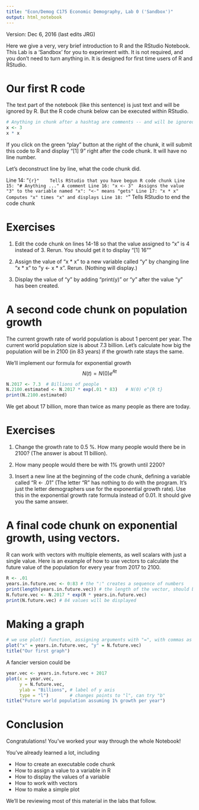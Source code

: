 ```yaml
---
title: "Econ/Demog C175 Economic Demography, Lab 0 ('Sandbox')"
output: html_notebook
---
```


Version: Dec 6, 2016 (last edits JRG)

Here we give a very, very brief introduction to R and the RStudio Notebook. This Lab is a 'Sandbox' for you to experiment with. It is not required, and you don't need to turn anything in. It is designed for first time users of R and RStudio.

# Our first R code

The text part of the notebook (like this sentence) is just text and will be ignored by R. But the R code chunk below can be executed within RStudio.

```r
# Anything in chunk after a hashtag are comments -- and will be ignored by R
x <- 3
x * x
```

If you click on the green "play" button at the right of the chunk, it will submit this code to R and display "[1] 9" right after the code chunk. It will have no line number.

Let's deconstruct line by line, what the code chunk did.

Line 14: "```{r}"    Tells RStudio that you have begun R code chunk
Line 15: "# Anything ..." A comment
Line 16: "x <- 3"  Assigns the value "3" to the variable named "x": "<-" means "gets"
Line 17: "x * x"  Computes "x" times "x" and displays
Line 18: "```"  Tells RStudio to end the code chunk

# Exercises

1. Edit the code chunk on lines 14-18 so that the value assigned to "x" is 4 instead of 3. Rerun. You should get it to display "[1] 16""

2. Assign the value of "x * x" to a new variable called "y" by changing line "x * x" to "y <- x * x". Rerun. (Nothing will display.)

3. Display the value of "y" by adding "print(y)" or "y" after the value "y" has been created.

# A second code chunk on population growth

The current growth rate of world population is about 1 percent per year. The current world population size is about 7.3 billion. Let's calculate how big the population will be in 2100 (in 83 years) if the growth rate stays the same.

We'll implement our formula for exponential growth
$$
N(t) = N(0) e^{R t}
$$


```r
N.2017 <- 7.3  # Billions of people
N.2100.estimated <- N.2017 * exp(.01 * 83)   # N(0) e^{R t}
print(N.2100.estimated)
```
We get about 17 billion, more than twice as many people as there are today.

# Exercises

1. Change the growth rate to 0.5 %. How many people would there be in 2100?
(The answer is about 11 billion).

2. How many people would there be with 1% growth until 2200?

3. Insert a new line at the beginning of the code chunk, defining a variable called "R <- .01" (The letter "R" has nothing to do with the program. It's just the letter demographers use for the exponential growth rate). Use this in the exponential growth rate formula instead of 0.01. It should give you the same answer.

# A final code chunk on exponential growth, using vectors.

R can work with vectors with multiple elements, as well scalars with just a single value. Here is an example of how to use vectors to calculate the future value of the population for every year from 2017 to 2100.

```r
R <- .01
years.in.future.vec <- 0:83 # the ":" creates a sequence of numbers
print(length(years.in.future.vec)) # the length of the vector, should be 84
N.future.vec <- N.2017 * exp(R * years.in.future.vec)
print(N.future.vec) # 84 values will be displayed
```

# Making a graph

```r
# we use plot() function, assigning arguments with "=", with commas as separators
plot("x" = years.in.future.vec, "y" = N.future.vec)
title("Our first graph")
```

A fancier version could be
```r
year.vec <- years.in.future.vec + 2017
plot(x = year.vec,
     y = N.future.vec,
     ylab = "Billions", # label of y axis
     type = "l")        # changes points to "l", can try "b"
title("Future world population assuming 1% growth per year")
```

# Conclusion

Congratulations! You've worked your way through the whole Notebook!

You've already learned a lot, including

* How to create an executable code chunk
* How to assign a value to a variable in R
* How to display the values of a variable
* How to work with vectors
* How to make a simple plot

We'll be reviewing most of this material in the labs that follow.




